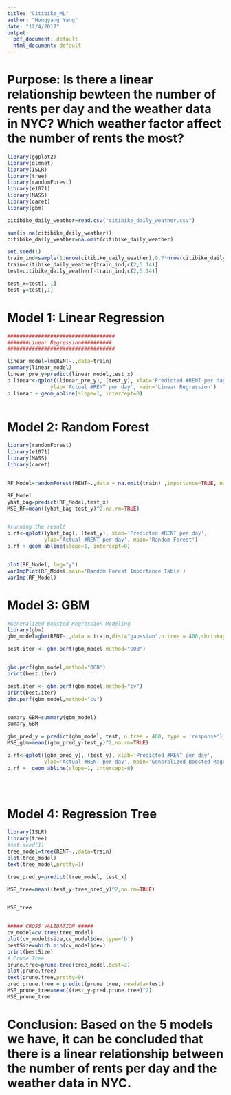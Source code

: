 ---
title: "Citibike_ML"
author: "Hongyang Yang"
date: "12/4/2017"
output:
  pdf_document: default
  html_document: default
---

# Purpose: Is there a linear relationship bewteen the number of rents per day and the weather data in NYC? Which weather factor affect the number of rents the most?
```{r,warning=FALSE}
library(ggplot2)
library(glmnet)
library(ISLR)
library(tree)
library(randomForest)
library(e1071)
library(MASS)
library(caret)
library(gbm)

citibike_daily_weather=read.csv("citibike_daily_weather.csv")

sum(is.na(citibike_daily_weather))
citibike_daily_weather=na.omit(citibike_daily_weather)

set.seed(1)
train_ind=sample(1:nrow(citibike_daily_weather),0.7*nrow(citibike_daily_weather))
train=citibike_daily_weather[train_ind,c(2,5:14)]
test=citibike_daily_weather[-train_ind,c(2,5:14)]

test_x=test[,-1]
test_y=test[,1]

```

# Model 1: Linear Regression
```{r,warning=FALSE}
###################################
#######Linear Regression##########
###################################

linear_model=lm(RENT~.,data=train)
summary(linear_model)
linear_pre_y=predict(linear_model,test_x)
p.linear<-qplot((linear_pre_y), (test_y), xlab='Predicted #RENT per day', 
              ylab='Actual #RENT per day', main='Linear Regression')
p.linear + geom_abline(slope=1, intercept=0)



```





# Model 2: Random Forest


```{r,warning=FALSE}

library(randomForest)
library(e1071)
library(MASS)
library(caret)


RF_Model=randomForest(RENT~.,data = na.omit(train) ,importance=TRUE, na.rm = TRUE)

RF_Model
yhat_bag=predict(RF_Model,test_x)
MSE_RF=mean((yhat_bag-test_y)^2,na.rm=TRUE)


#running the result
p.rf<-qplot((yhat_bag), (test_y), xlab='Predicted #RENT per day', 
            ylab='Actual #RENT per day', main='Random Forest')
p.rf + geom_abline(slope=1, intercept=0)


plot(RF_Model, log="y")
varImpPlot(RF_Model,main='Random Forest Importance Table')
varImp(RF_Model)


```

# Model 3: GBM

```{r,warning=FALSE}


#Generalized Boosted Regression Modeling
library(gbm)
gbm_model=gbm(RENT~.,data = train,dist="gaussian",n.tree = 400,shrinkage=0.1, cv.folds = 5)

best.iter <- gbm.perf(gbm_model,method="OOB")


gbm.perf(gbm_model,method="OOB")
print(best.iter)

best.iter <- gbm.perf(gbm_model,method="cv")
print(best.iter)
gbm.perf(gbm_model,method="cv")


sumary_GBM=summary(gbm_model)
sumary_GBM

gbm_pred_y = predict(gbm_model, test, n.tree = 400, type = 'response')
MSE_gbm=mean((gbm_pred_y-test_y)^2,na.rm=TRUE)

p.rf<-qplot((gbm_pred_y), (test_y), xlab='Predicted #RENT per day', 
            ylab='Actual #RENT per day', main='Generalized Boosted Regression')
p.rf +  geom_abline(slope=1, intercept=0)





```
# Model 4: Regression Tree

```{r,warning=FALSE}
library(ISLR)
library(tree)
#set.seed(1)
tree_model=tree(RENT~.,data=train)
plot(tree_model)
text(tree_model,pretty=1)

tree_pred_y=predict(tree_model, test_x)

MSE_tree=mean((test_y-tree_pred_y)^2,na.rm=TRUE)


MSE_tree


##### CROSS VALIDATION #####
cv_model=cv.tree(tree_model)  
plot(cv_model$size,cv_model$dev,type='b')
bestSize=which.min(cv_model$dev)
print(bestSize)
# Prune Tree
prune.tree=prune.tree(tree_model,best=2)  
plot(prune.tree)
text(prune.tree,pretty=0)
pred.prune.tree = predict(prune.tree, newdata=test)
MSE_prune_tree=mean((test_y-pred.prune.tree)^2) 
MSE_prune_tree


```

# Conclusion: Based on the 5 models we have, it can be concluded that there is a linear relationship between the number of rents per day and the weather data in NYC.